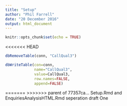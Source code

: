 ```yaml
---
title: "Setup"
author: "Phil Farrell"
date: "20 December 2016"
output: html_document
---
```


```r
knitr::opts_chunk$set(echo = TRUE)
```
<<<<<<< HEAD

```r

dbRemoveTable(conn, "CallQual3")

dbWriteTable(con=conn,
             name="CallQual3",
             value=CallQual3,
             row.names=FALSE,
             append=FALSE)

```

=======
>>>>>>> parent of 77357ca... Setup.Rmd and EnquiriesAnalysisHTML.Rmd seperation draft One
